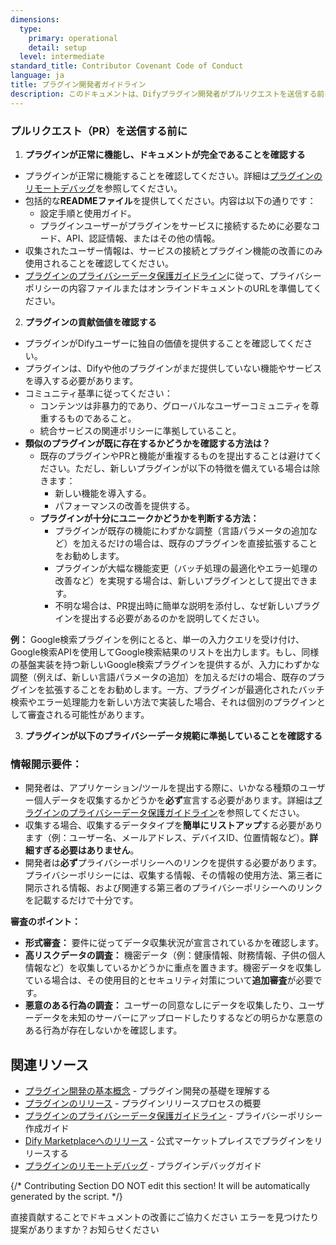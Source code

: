 ```yaml
---
dimensions:
  type:
    primary: operational
    detail: setup
  level: intermediate
standard_title: Contributor Covenant Code of Conduct
language: ja
title: プラグイン開発者ガイドライン
description: このドキュメントは、Difyプラグイン開発者がプルリクエストを送信する前に従うべきガイドラインを提供します。これには、プラグインが正常に機能すること、ドキュメントが完全であること、独自の価値を提供すること、データプライバシーとセキュリティ規範に準拠することが含まれます。説明ドキュメントの要件、重複プラグインを避けるためのガイドライン、プライバシー情報収集の宣言要件が含まれています。
---
```


### プルリクエスト（PR）を送信する前に

1. **プラグインが正常に機能し、ドキュメントが完全であることを確認する**

* プラグインが正常に機能することを確認してください。詳細は[プラグインのリモートデバッグ](/plugin_dev_ja/0411-remote-debug-a-plugin.ja)を参照してください。
* 包括的な**READMEファイル**を提供してください。内容は以下の通りです：
  * 設定手順と使用ガイド。
  * プラグインユーザーがプラグインをサービスに接続するために必要なコード、API、認証情報、またはその他の情報。
* 収集されたユーザー情報は、サービスの接続とプラグイン機能の改善にのみ使用されることを確認してください。
* [プラグインのプライバシーデータ保護ガイドライン](/plugin_dev_ja/0313-privacy-protection-guidelines.ja)に従って、プライバシーポリシーの内容ファイルまたはオンラインドキュメントのURLを準備してください。

2. **プラグインの貢献価値を確認する**

* プラグインがDifyユーザーに独自の価値を提供することを確認してください。
* プラグインは、Difyや他のプラグインがまだ提供していない機能やサービスを導入する必要があります。
* コミュニティ基準に従ってください：
  * コンテンツは非暴力的であり、グローバルなユーザーコミュニティを尊重するものであること。
  * 統合サービスの関連ポリシーに準拠していること。
* **類似のプラグインが既に存在するかどうかを確認する方法は？**
  * 既存のプラグインやPRと機能が重複するものを提出することは避けてください。ただし、新しいプラグインが以下の特徴を備えている場合は除きます：
    * 新しい機能を導入する。
    * パフォーマンスの改善を提供する。
  * **プラグインが十分にユニークかどうかを判断する方法：**
    * プラグインが既存の機能にわずかな調整（言語パラメータの追加など）を加えるだけの場合は、既存のプラグインを直接拡張することをお勧めします。
    * プラグインが大幅な機能変更（バッチ処理の最適化やエラー処理の改善など）を実現する場合は、新しいプラグインとして提出できます。
    * 不明な場合は、PR提出時に簡単な説明を添付し、なぜ新しいプラグインを提出する必要があるのかを説明してください。

**例：** Google検索プラグインを例にとると、単一の入力クエリを受け付け、Google検索APIを使用してGoogle検索結果のリストを出力します。もし、同様の基盤実装を持つ新しいGoogle検索プラグインを提供するが、入力にわずかな調整（例えば、新しい言語パラメータの追加）を加えるだけの場合、既存のプラグインを拡張することをお勧めします。一方、プラグインが最適化されたバッチ検索やエラー処理能力を新しい方法で実装した場合、それは個別のプラグインとして審査される可能性があります。

3. **プラグインが以下のプライバシーデータ規範に準拠していることを確認する**

### 情報開示要件：

* 開発者は、アプリケーション/ツールを提出する際に、いかなる種類のユーザー個人データを収集するかどうかを**必ず**宣言する必要があります。詳細は[プラグインのプライバシーデータ保護ガイドライン](/plugin_dev_ja/0313-privacy-protection-guidelines.ja)を参照してください。
* 収集する場合、収集するデータタイプを**簡単にリストアップ**する必要があります（例：ユーザー名、メールアドレス、デバイスID、位置情報など）。**詳細すぎる必要はありません**。
* 開発者は**必ず**プライバシーポリシーへのリンクを提供する必要があります。プライバシーポリシーには、収集する情報、その情報の使用方法、第三者に開示される情報、および関連する第三者のプライバシーポリシーへのリンクを記載するだけで十分です。

**審査のポイント：**

* **形式審査：** 要件に従ってデータ収集状況が宣言されているかを確認します。
* **高リスクデータの調査：** 機密データ（例：健康情報、財務情報、子供の個人情報など）を収集しているかどうかに重点を置きます。機密データを収集している場合は、その使用目的とセキュリティ対策について**追加審査**が必要です。
* **悪意のある行為の調査：** ユーザーの同意なしにデータを収集したり、ユーザーデータを未知のサーバーにアップロードしたりするなどの明らかな悪意のある行為が存在しないかを確認します。

## 関連リソース

- [プラグイン開発の基本概念](/plugin_dev_ja/0111-getting-started-dify-plugin.ja) - プラグイン開発の基礎を理解する
- [プラグインのリリース](/plugin_dev_ja/0321-release-overview.ja) - プラグインリリースプロセスの概要
- [プラグインのプライバシーデータ保護ガイドライン](/plugin_dev_ja/0313-privacy-protection-guidelines.ja) - プライバシーポリシー作成ガイド
- [Dify Marketplaceへのリリース](/plugin_dev_ja/0323-release-to-dify-marketplace.ja) - 公式マーケットプレイスでプラグインをリリースする
- [プラグインのリモートデバッグ](/plugin_dev_ja/0411-remote-debug-a-plugin.ja) - プラグインデバッグガイド

{/*
Contributing Section
DO NOT edit this section!
It will be automatically generated by the script.
*/}

<CardGroup cols="2">
    <Card
        title="このページを編集する"
        icon="pen-to-square"
        href="https://github.com/langgenius/dify-docs-mintlify/edit/main/plugin_dev_ja/0313-contributor-covenant-code-of-conduct.ja.mdx"
    >
        直接貢献することでドキュメントの改善にご協力ください
    </Card>
    <Card
        title="問題を報告する"
        icon="github"
        href="https://github.com/langgenius/dify-docs-mintlify/issues/new?title=ドキュメントの問題%3A%20contributor-covenant-code-of-conduct&body=%23%23%20問題の説明%0A%3C%21--%20発見した問題について簡単に説明してください%20--%3E%0A%0A%23%23%20ページリンク%0Ahttps%3A%2F%2Fgithub.com%2Flanggenius%2Fdify-docs-mintlify%2Fblob%2Fmain%2Fplugin_dev_ja%2F0313-contributor-covenant-code-of-conduct.ja.mdx%0A%0A%23%23%20提案される変更%0A%3C%21--%20特定の変更案がある場合は、ここで説明してください%20--%3E%0A%0A%3C%21--%20ドキュメントの品質向上にご協力いただきありがとうございます！%20--%3E"
    >
        エラーを見つけたり提案がありますか？お知らせください
    </Card>
</CardGroup>
